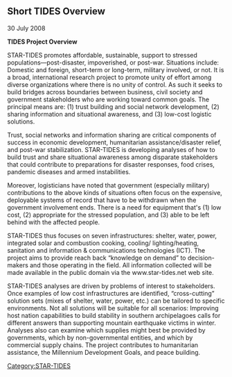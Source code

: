 {{STAR TIDES header}}

== '''Short TIDES Overview''' ==

30 July 2008

'''TIDES Project Overview'''

STAR-TIDES  promotes affordable, sustainable, support to stressed populations—post-disaster, impoverished, or post-war.  Situations include: Domestic and foreign, short-term or long-term, military involved, or not.  It is a broad, international research project  to promote unity of effort among diverse organizations where there is no unity of control.  As such it seeks to build bridges across boundaries between business, civil society and government stakeholders who are working toward common goals.  The principal means are: (1) trust building and social network development, (2) sharing information and situational awareness, and (3) low-cost logistic solutions.  

Trust, social networks and information sharing are critical components of success in economic development, humanitarian assistance/disaster relief, and post-war stabilization.  STAR-TIDES is developing analyses of how to build trust and share situational awareness among disparate stakeholders that could contribute to preparations for disaster responses, food crises, pandemic diseases and armed instabilities.  

Moreover, logisticians have noted that government (especially military) contributions to the above kinds of situations often focus on the expensive, deployable systems of record that have to be withdrawn when the government involvement ends. There is a need for equipment that's (1) low cost, (2) appropriate for the stressed population, and (3) able to be left behind with the affected people.

STAR-TIDES thus focuses on seven infrastructures:  shelter, water, power, integrated solar and combustion cooking, cooling/ lighting/heating, sanitation and information & communications technologies (ICT).  The project aims to provide reach back “knowledge on demand” to decision-makers and those operating in the field.  All information collected will be made available in the public domain via the www.star-tides.net web site.

STAR-TIDES analyses are driven by problems of interest to stakeholders.  Once examples of low cost infrastructures are identified, “cross-cutting” solution sets (mixes of shelter, water, power, etc.) can be tailored to specific environments.  Not all solutions will be suitable for all scenarios:  Improving host nation capabilities to build stability in southern archipelagoes calls for different answers than supporting mountain earthquake victims in winter.  Analyses also can examine which supplies might best be provided by governments, which by non-governmental entities, and which by commercial supply chains.  The project contributes to humanitarian assistance, the Millennium Development Goals, and peace building.


[[Category:STAR-TIDES]]